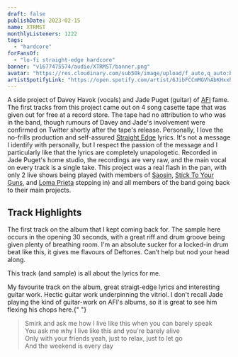 ```yaml
---
draft: false
publishDate: 2023-02-15
name: XTRMST
monthlyListeners: 1222
tags:
  - "hardcore"
forFansOf:
  - "lo-fi straight-edge hardcore"
banner: "v1677475574/audio/XTRMST/banner.png"
avatar: "https://res.cloudinary.com/sub50k/image/upload/f_auto,q_auto:best/v1677139695/audio/XTRMST/avatar.jpg"
artistSpotifyLink: "https://open.spotify.com/artist/6JibFCCmMGVhAbKHxxhp9H?si=g6f3IjNXSHG7_BiLlXvcOA"
---
```



A side project of Davey Havok (vocals) and Jade Puget (guitar) of [AFI](https://open.spotify.com/artist/19I4tYiChJoxEO5EuviXpz?si=zIiu2Gn8Tca7JN1QJGtpig) fame.
The first tracks from this project came out on 4 song casette tape that was given out for free at a record store. The tape had no attribution to who was in the
band, though rumours of Davey and Jade's involvement were confirmed on Twitter shortly after the tape's release. Personally, I love the no-frills production and
self-assured [Straight Edge](https://en.wikipedia.org/wiki/Straight_edge) lyrics. It's not a message I identify with personally, but I respect the passion of
the message and I particularly like that the lyrics are completely unapologetic. Recorded in Jade Puget's home studio, the recordings are very raw, and the main
vocal on every track is a single take. This project was a real flash in the pan, with only 2 live shows being played (with members of
[Saosin](https://open.spotify.com/artist/1NUOfvAhA9AvsF1ISMkgHX?si=nileZQgnQWCs_Wijza5S7g),
[Stick To Your Guns](https://open.spotify.com/artist/2sqrupqcoipb7UzVKApEnJ?si=iDq7GXskRvKYOcrPMhKsQA), and
[Loma Prieta](https://open.spotify.com/artist/4ULLVhwYkyOqpVxe0Asbtt?si=jHHq_slqQVm-ozTE47Jjww) stepping in) and all members of the band going back to their main projects.

## Track Highlights

<AudioTitle
  client:load
  durationInSeconds={31}
  cloudinaryPath="v1677997461/audio/XTRMST/sharper.m4a"
  trackName="Sharper"
  spotifyLink="https://open.spotify.com/track/671ryXc2aocs0cClXf9Sx2?si=e0e7681a95394d0f"
/>
The first track on the album that I kept coming back for. The sample here occurs
in the opening 30 seconds, with a great riff and drum groove being given plenty of
breathing room. I'm an absolute sucker for a locked-in drum beat like this, it gives
me flavours of Deftones. Can’t help but nod your head along.

<AudioTitle
  client:load
  durationInSeconds={30}
  cloudinaryPath="v1677137350/audio/XTRMST/conformist.m4a"
  trackName="Conformist"
  spotifyLink="https://open.spotify.com/track/3yc6PWDeIbRN9VwjOCcWK7?si=536c1bd8a7c040ad"
/>
This track (and sample) is all about the lyrics for me.

<AudioTitle
  client:load
  durationInSeconds={31}
  cloudinaryPath="v1677996900/audio/XTRMST/dirtyNails.m4a"
  trackName="Dirty Nails"
  spotifyLink="https://open.spotify.com/track/6y6LlqpZbjhs1cezQ7EfjK?si=030f7492aba14f99"
/>
My favourite track on the album, great straigt-edge lyrics and interesting guitar
work. Hectic guitar work underpinning the vitriol. I don't recall Jade playing the
kind of guitar-work on AFI's albums, so it is great to see him flexing his chops
here.{" "}

> Smirk and ask me how I live like this when you can barely speak  
> You ask me why I live like this and you're barely alive  
> Only with your friends yeah, just to relax, just to let go  
> And the weekend is every day
